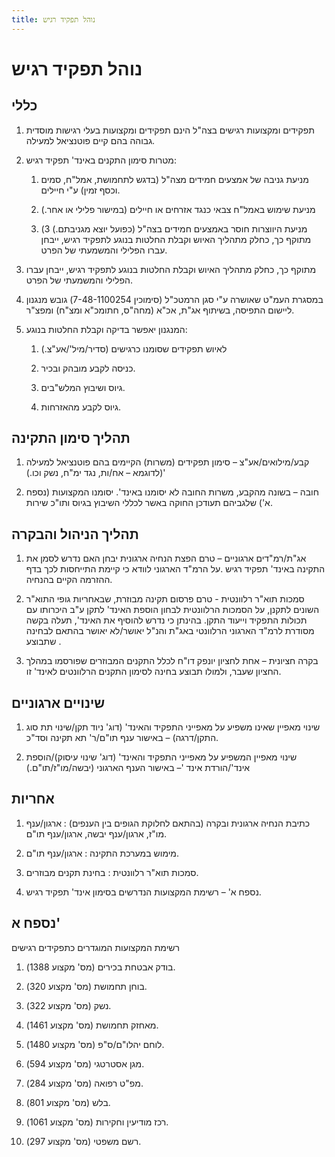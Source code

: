 ```yaml
---
title: נוהל תפקיד רגיש
---
```



# נוהל תפקיד רגיש

## כללי

1) תפקידים ומקצועות רגישים בצה"ל הינם תפקידים ומקצועות בעלי רגישות מוסדית גבוהה בהם קיים פוטנציאל למעילה. 

2) מטרות סימון התקנים באינד' תפקיד רגיש: 

   1) מניעת גניבה של אמצעים חמידים מצה"ל (בדגש לתחמושת, אמל"ח, סמים וכסף זמין) ע"י חיילים. 

   2) מניעת שימוש באמל"ח צבאי כנגד אזרחים או חיילים (במישור פלילי או אחר.) 

   3) מניעת היווצרות חוסר באמצעים חמידים בצה"ל (כפועל יוצא מגניבתם.) 3) מתוקף כך, כחלק מתהליך האיוש וקבלת החלטות בנוגע לתפקיד רגיש, ייבחן עברו הפלילי והמשמעתי של הפרט. 

3) מתוקף כך, כחלק מתהליך האיוש וקבלת החלטות בנוגע לתפקיד רגיש, ייבחן עברו הפלילי והמשמעתי של הפרט. 

4) במסגרת העמ"ט שאושרה ע"י סגן הרמטכ"ל (סימוכין 7-48-1100254) גובש מנגנון ליישום התפיסה, בשיתוף אג"ת, אכ"א (מחה"ס, חתומכ"א ומצ"ח) ומפצ"ר. 

5) המנגנון יאפשר בדיקה וקבלת החלטות בנוגע: 

   1) לאיוש תפקידים שסומנו כרגישים (סדיר/מיל'/אע"צ.) 

   2) כניסה לקבע מובהק ובכיר.
    
   3) גיוס ושיבוץ המלש"בים. 

   4) גיוס לקבע מהאזרחות. 

## תהליך סימון התקינה

1) קבע/מילואים/אע"צ – סימון תפקידים (משרות) הקיימים בהם פוטנציאל למעילה 
(לדוגמא – אח/ות, נגד ימ"ח, נשק וכו.)' 

2) חובה – בשונה מהקבע, משרות החובה לא יסומנו באינד'. יסומנו המקצועות  (נספח א') שלגביהם תעודכן החוקה באשר לכללי השיבוץ בגיוס ותו"כ שירות. 

## תהליך הניהול והבקרה 

1) אג"ת/רמ"דים ארגוניים – טרם הפצת הנחיה ארגונית יבחן האם נדרש לסמן את התקינה באינד' תפקיד רגיש .על הרמ"ד הארגוני לוודא כי קיימת התייחסות לכך בדף ההזרמה הקיים בהנחיה. 

2) סמכות תוא"ר רלוונטית  - טרם פרסום תקינה מבוזרת, שבאחריות גופי התוא"ר השונים לתקנן, על הסמכות הרלוונטית לבחון הוספת האינד' לתקן ע"ב היכרותו עם תכולות התפקיד וייעוד התקן. בהינתן כי נדרש להוסיף את האינד', תעלה בקשה מסודרת לרמ"ד הארגוני הרלוונטי באג"ת והנ"ל יאושר/לא יאושר בהתאם לבחינה שתבוצע . 

3) בקרה חציונית – אחת לחציון יונפק דו"ח לכלל התקנים המבוזרים שפורסמו במהלך החציון שעבר, ולמולו תבוצע בחינה לסימון התקנים הרלוונטים לאינד' זו. 

## שינויים ארגוניים

1) שינוי מאפיין שאינו משפיע על מאפייני התפקיד והאינד' (דוג' ניוד תקן/שינוי תת סוג התקן/דרגה) – באישור ענף תו"ם/ר' תא תקינה וסד"כ. 

2) שינוי מאפיין המשפיע על מאפייני התפקיד והאינד' (דוג' שינוי עיסוק)/הוספת אינד'/הורדת אינד '– באישור הענף הארגוני (יבשה/מו"ז/תו"ם.) 

## אחריות

1) כתיבת הנחיה ארגונית ובקרה (בהתאם לחלוקת הגופים בין הענפים) : ארגון/ענף מו"ז, ארגון/ענף יבשה, ארגון/ענף תו"ם. 

2) מימוש במערכת התקינה : ארגון/ענף תו"ם. 

3) סמכות תוא"ר רלוונטית : בחינת תקנים מבוזרים. 

4) נספח א' – רשימת המקצועות הנדרשים בסימון אינד' תפקיד רגיש. 

## נספח א'

רשימת המקצועות המוגדרים כתפקידים רגישים

1)	בודק אבטחת בכירים (מס' מקצוע 1388). 

2)	בוחן תחמושת (מס' מקצוע 320). 

3)	נשק (מס' מקצוע 322). 

4)	מאחזק תחמושת (מס' מקצוע 1461). 

5)	לוחם יהלו"ם/ס"פ (מס' מקצוע 1480). 

6)	מגן אסטרטגי (מס' מקצוע 594). 

7)	מפ"ט רפואה (מס' מקצוע 284). 

8)	בלש (מס' מקצוע 801). 

9)	רכז מודיעין וחקירות (מס' מקצוע 1061). 

10)	רשם משפטי (מס' מקצוע 297). 
